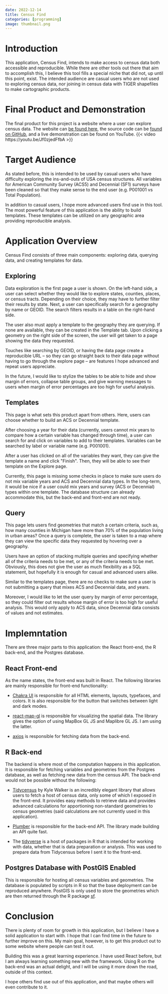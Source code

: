 ```yaml
---
date: 2022-12-14
title: Census Find
categories: [programming]
image: thumbnail.png
---
```


# Introduction

This application, Census Find, intends to make access to census data
both accessible and reproducible. While there are other tools out there
that aim to accomplish this, I believe this tool fills a special niche
that did not, up until this point, exist. The intended audience are
casual users who are not used to exploring census data, nor joining in
census data with TIGER shapefiles to make cartographic products.

# Final Product and Demonstration

The final product for this project is a website where a user can explore
census data. The website can [be found here](https://census-find.netlify.app/), the source code can be [found on GitHub](https://github.com/freestok/census-find), and a live demonstration can be found on YouTube.
{{< video https://youtu.be/Jf0zjedFfbA >}}

# Target Audience

As stated before, this is intended to be used by casual users who have
difficulty exploring the ins-and-outs of USA census structures. All
variables for American Community Survey (ACS5) and Decennial (SF1)
surveys have been cleaned so that they make sense to the end user (e.g.
P001001 vs Total Population).

In addition to casual users, I hope more advanced users find use in this
tool. The most powerful feature of this application is the ability to
build templates. These templates can be utilized on any geographic area
providing reproducible analysis.

# Application Overview

Census Find consists of three main components: exploring data, querying
data, and creating templates for data.

## Exploring

Data exploration is the first page a user is shown. On the left-hand
side, a user can select whether they would like to explore states,
counties, places, or census tracts. Depending on their choice, they may
have to further filter their results by state. Next, a user can
specifically search for a geography by name or GEOID. The search filters
results in a table on the right-hand side.

The user also must apply a template to the geography they are querying.
If none are available, they can be created in the Template tab. Upon
clicking a geometry on the right side of the screen, the user will get
taken to a page showing the data they requested.

Touches like searching by GEOID, or having the data page create a
reproducible URL -- so they can go straight back to their data page
without having to go through the explore page -- are features I hope
advanced and repeat users appreciate.

In the future, I would like to stylize the tables to be able to hide and
show margin of errors, collapse table groups, and give warning messages
to users when margin of error percentages are too high for useful
analysis.

## Templates

This page is what sets this product apart from others. Here, users can
choose whether to build an ACS or Decennial template.

After choosing a year for their data (currently, users cannot mix years
to compare how a certain variable has changed through time), a user can
search for and click on variables to add to their templates. Variables
can be searched by label or variable name (e.g. P001001).

After a user has clicked on all of the variables they want, they can
give the template a name and click \"Finish\". Then, they will be able
to see their template on the Explore page.

Currently, this page is missing some checks in place to make sure users
do not mix variable years and ACS and Decennial data types. In the
long-term, it would be nice if a user could mix years and survey (ACS or
Decennial) types within one template. The database structure can already
accommodate this, but the back-end and front-end are not ready.

## Query

This page lets users find geometries that match a certain criteria, such
as, how many counties in Michigan have more than 70% of the population
living in urban areas? Once a query is complete, the user is taken to a
map where they can view the specific data they requested by hovering
over a geography.

Users have an option of stacking multiple queries and specifying whether
all of the criteria needs to be met, or any of the criteria needs to be
met. Obviously, this does not give the user as much flexibility as a SQL
statement, but hopefully it is enough for casual and advanced users
alike.

Similar to the templates page, there are no checks to make sure a user
is not submitting a query that mixes ACS and Decennial data, and years.

Moreover, I would like to let the user query by margin of error
percentage, so they could filter out results whose margin of error is
too high for useful analysis. This would only apply to ACS data, since
Decennial data consists of values and not estimates.

# Implemntation

There are three major parts to this application: the React front-end,
the R back-end, and the Postgres database.

## React Front-end

As the name states, the front-end was built in React. The following
libraries are mainly responsible for front-end functionality:

-   [[Chakra UI]{.ul}](https://chakra-ui.com/) is responsible for all
    HTML elements, layouts, typefaces, and colors. It is also
    responsible for the button that switches between light and dark
    modes.

-   [[react-map-gl]{.ul}](https://visgl.github.io/react-map-gl/) is
    responsible for visualizing the spatial data. The library gives
    the option of using MapBox GL JS and Maplibre GL JS. I am using
    the latter.

-   [[axios]{.ul}](https://axios-http.com/) is responsible for fetching
    data from the back-end.

## R Back-end

The backend is where most of the computation happens in this
application. It is responsible for fetching variables and geometries
from the Postgres database, as well as fetching new data from the census
API. The back-end would not be possible without the following:

-   [[Tidycensus]{.ul}](https://walker-data.com/tidycensus/) by Kyle
    Walker is an incredibly elegant library that allows users to fetch
    a host of census data, only some of which I exposed in the
    front-end. It provides easy methods to retrieve data and provides
    advanced calculations for apportioning non-standard geometries to
    census geometries (said calculations are not currently used in
    this application).

-   [[Plumber]{.ul}](https://www.rplumber.io/) is responsible for the
    back-end API. The library made building an API quite fast.

-   The [[tidyverse]{.ul}](https://www.tidyverse.org/) is a host of
    packages in R that is intended for working with data, whether that
    is data preparation or analysis. This was used to prepare data
    from Tidycensus before I sent it to the front-end.

## Postgres Database with PostGIS Enabled

This is responsible for hosting all census variables and geometries. The
database is populated by scripts in R so that the base deployment can be
reproduced anywhere. PostGIS is only used to store the geometries which
are then returned through the R package
[[sf]{.ul}](https://r-spatial.github.io/sf/).

# Conclusion

There is plenty of room for growth in this application, but I believe I
have a solid application to start with. I hope that I can find time in
the future to further improve on this. My main goal, however, is to get
this product out to some website where people can test it out.

Building this was a great learning experience. I have used React before,
but I am always learning something new with the framework. Using R on
the back-end was an actual delight, and I will be using it more down the
road, outside of this context.

I hope others find use out of this application, and that maybe others
will even contribute to it.
